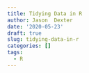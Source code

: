 ```yaml
---
title: Tidying Data in R
author: Jason  Dexter
date: '2020-05-23'
draft: true
slug: tidying-data-in-r
categories: []
tags:
  - R
---
```

